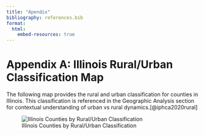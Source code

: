 ---
title: "Apendix"
bibliography: references.bib  
format: 
  html:
    embed-resources: true
---

# Appendix A: Illinois Rural/Urban Classification Map

The following map provides the rural and urban classification for counties in Illinois. This classification is referenced in the Geographic Analysis section for contextual understanding of urban vs rural dynamics.[@iphca2020rural]

![Illinois Counties by Rural/Urban Classification](images/rural_urban_county_classification.png)

